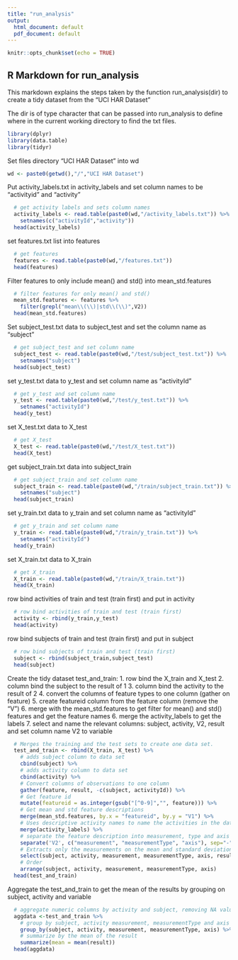 ```yaml
---
title: "run_analysis"
output:
  html_document: default
  pdf_document: default
---
```


```r
knitr::opts_chunk$set(echo = TRUE)
```

## R Markdown for run_analysis

This markdown explains the steps taken by the function run_analysis(dir) to create a tidy dataset from the "UCI HAR Dataset"

The dir is of type character that can be passed into run_analysis to define where in the current working directory to find the txt files.

```r

library(dplyr)
library(data.table)
library(tidyr)

```

Set files directory "UCI HAR Dataset" into wd

```r

wd <- paste0(getwd(),"/","UCI HAR Dataset")

```


Put activity_labels.txt in activity_labels
and set column names to be "activityid" and "activity"

```r

  # get activity labels and sets column names
  activity_labels <- read.table(paste0(wd,"/activity_labels.txt")) %>%
    setnames(c("activityId","activity"))
  head(activity_labels)

```

set features.txt list into features

```r

  # get features
  features <- read.table(paste0(wd,"/features.txt"))
  head(features)

```

Filter features to only include mean() and std() into mean_std.features

```r
  # filter features for only mean() and std()
  mean_std.features <- features %>%
    filter(grepl("mean\\(\\)|std\\(\\)",V2))
  head(mean_std.features)

```

Set subject_test.txt data to subject_test and set the column name as "subject"

```r

  # get subject_test and set column name
  subject_test <- read.table(paste0(wd,"/test/subject_test.txt")) %>%
    setnames("subject")
  head(subject_test)

```

set y_test.txt data to y_test and set column name as "activityId"

```r

  # get y_test and set column name
  y_test <- read.table(paste0(wd,"/test/y_test.txt")) %>%
    setnames("activityId")
  head(y_test)

```

set X_test.txt data to X_test

```r

  # get X_test
  X_test <- read.table(paste0(wd,"/test/X_test.txt"))
  head(X_test)

```

get subject_train.txt data into subject_train

```r

  # get subject_train and set column name
  subject_train <- read.table(paste0(wd,"/train/subject_train.txt")) %>%
    setnames("subject")
  head(subject_train)

```

set y_train.txt data to y_train and set column name as "activityId"

```r

  # get y_train and set column name
  y_train <- read.table(paste0(wd,"/train/y_train.txt")) %>%
    setnames("activityId")
  head(y_train)

```

set X_train.txt data to X_train

```r

  # get X_train
  X_train <- read.table(paste0(wd,"/train/X_train.txt"))
  head(X_train)

```

row bind activities of train and test (train first) and put in activity

```r

  # row bind activities of train and test (train first)
  activity <- rbind(y_train,y_test)
  head(activity)

```

row bind subjects of train and test (train first) and put in subject

```r

  # row bind subjects of train and test (train first)
  subject <- rbind(subject_train,subject_test)
  head(subject)

```

Create the tidy dataset test_and_train:
1. row bind the X_train and X_test
2. column bind the subject to the result of 1
3. column bind the activity to the result of 2
4. convert the columns of feature types to one column (gather on feature)
5. create featureid column from the feature column (remove the "V")
6. merge with the mean_std.features to get filter for mean() and std() features and get the feature names
6. merge the activity_labels to get the labels
7. select and name the relevant columns: subject, activity, V2, result and set column name V2 to variable

```r

  # Merges the training and the test sets to create one data set.
  test_and_train <- rbind(X_train, X_test) %>%
    # adds subject column to data set
    cbind(subject) %>%
    # adds activity column to data set
    cbind(activity) %>%
    # Convert columns of observations to one column
    gather(feature, result, -c(subject, activityId)) %>%
    # Get feature id
    mutate(featureid = as.integer(gsub("[^0-9]","", feature))) %>%
    # Get mean and std feature descriptions
    merge(mean_std.features, by.x = "featureid", by.y = "V1") %>%
    # Uses descriptive activity names to name the activities in the data set
    merge(activity_labels) %>%
    # separate the feature description into measurement, type and axis
    separate('V2', c("measurement", "measurementType", "axis"), sep="-", extra="drop") %>%
    # Extracts only the measurements on the mean and standard deviation for each measurement.
    select(subject, activity, measurement, measurementType, axis, result) %>%
    # Order
    arrange(subject, activity, measurement, measurementType, axis)
  head(test_and_train)

```

Aggregate the test_and_train to get the mean of the results by grouping on subject, activity and variable

```r

  # aggregate numeric columns by activity and subject, removing NA values
  aggdata <-test_and_train %>%
    # group by subject, activity measurement, measurementType and axis
    group_by(subject, activity, measurement, measurementType, axis) %>%
    # summarize by the mean of the result
    summarize(mean = mean(result))
  head(aggdata)


```

